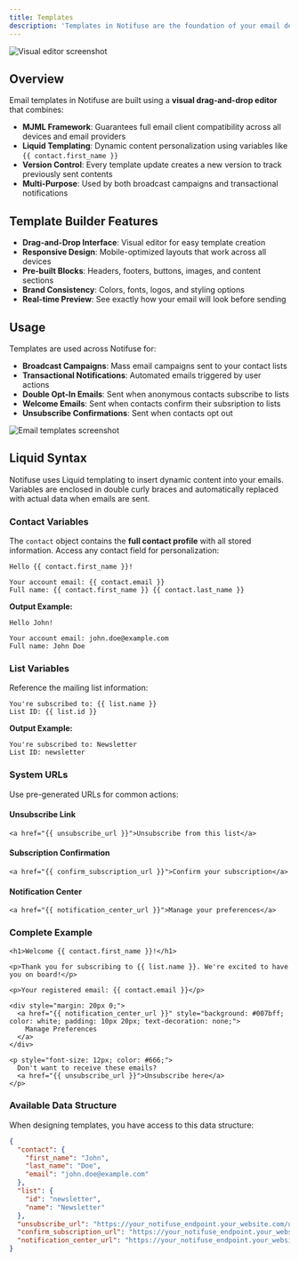 ```yaml
---
title: Templates
description: 'Templates in Notifuse are the foundation of your email design system. They provide reusable, responsive email layouts that can be personalized with dynamic content using Liquid templating and built with MJML components for perfect cross-client compatibility.'
---
```


<img src="/assets/screenshots/editor.png" alt="Visual editor screenshot" />

## Overview

Email templates in Notifuse are built using a **visual drag-and-drop editor** that combines:

- **MJML Framework**: Guarantees full email client compatibility across all devices and email providers
- **Liquid Templating**: Dynamic content personalization using variables like `{{ contact.first_name }}`
- **Version Control**: Every template update creates a new version to track previously sent contents
- **Multi-Purpose**: Used by both broadcast campaigns and transactional notifications

## Template Builder Features

- **Drag-and-Drop Interface**: Visual editor for easy template creation
- **Responsive Design**: Mobile-optimized layouts that work across all devices
- **Pre-built Blocks**: Headers, footers, buttons, images, and content sections
- **Brand Consistency**: Colors, fonts, logos, and styling options
- **Real-time Preview**: See exactly how your email will look before sending

## Usage

Templates are used across Notifuse for:

- **Broadcast Campaigns**: Mass email campaigns sent to your contact lists
- **Transactional Notifications**: Automated emails triggered by user actions
- **Double Opt-In Emails**: Sent when anonymous contacts subscribe to lists
- **Welcome Emails**: Sent when contacts confirm their subsription to lists
- **Unsubscribe Confirmations**: Sent when contacts opt out

<img src="/assets/screenshots/templates.png" alt="Email templates screenshot" />

## Liquid Syntax

Notifuse uses Liquid templating to insert dynamic content into your emails. Variables are enclosed in double curly braces and automatically replaced with actual data when emails are sent.

### Contact Variables

The `contact` object contains the **full contact profile** with all stored information. Access any contact field for personalization:

```liquid
Hello {{ contact.first_name }}!

Your account email: {{ contact.email }}
Full name: {{ contact.first_name }} {{ contact.last_name }}
```

**Output Example:**

```
Hello John!

Your account email: john.doe@example.com
Full name: John Doe
```

### List Variables

Reference the mailing list information:

```liquid
You're subscribed to: {{ list.name }}
List ID: {{ list.id }}
```

**Output Example:**

```
You're subscribed to: Newsletter
List ID: newsletter
```

### System URLs

Use pre-generated URLs for common actions:

#### Unsubscribe Link

```liquid
<a href="{{ unsubscribe_url }}">Unsubscribe from this list</a>
```

#### Subscription Confirmation

```liquid
<a href="{{ confirm_subscription_url }}">Confirm your subscription</a>
```

#### Notification Center

```liquid
<a href="{{ notification_center_url }}">Manage your preferences</a>
```

### Complete Example

```liquid
<h1>Welcome {{ contact.first_name }}!</h1>

<p>Thank you for subscribing to {{ list.name }}. We're excited to have you on board!</p>

<p>Your registered email: {{ contact.email }}</p>

<div style="margin: 20px 0;">
  <a href="{{ notification_center_url }}" style="background: #007bff; color: white; padding: 10px 20px; text-decoration: none;">
    Manage Preferences
  </a>
</div>

<p style="font-size: 12px; color: #666;">
  Don't want to receive these emails?
  <a href="{{ unsubscribe_url }}">Unsubscribe here</a>
</p>
```

### Available Data Structure

When designing templates, you have access to this data structure:

```json
{
  "contact": {
    "first_name": "John",
    "last_name": "Doe",
    "email": "john.doe@example.com"
  },
  "list": {
    "id": "newsletter",
    "name": "Newsletter"
  },
  "unsubscribe_url": "https://your_notifuse_endpoint.your_website.com/unsubscribe?email={{ contact.email }}&lid={{ list.id }}&email_hmac={{ contact.hmac }}",
  "confirm_subscription_url": "https://your_notifuse_endpoint.your_website.com/notification-center?action=confirm&email=john.doe@example.com&lid=newsletter&email_hmac=abc123",
  "notification_center_url": "https://your_notifuse_endpoint.your_website.com/notification-center?email=john.doe@example.com&email_hmac=abc123&wid=workspace123"
}
```
